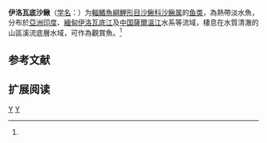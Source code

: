 {{Speciesbox 
| genus = Botia
| species = histrionica
| image = Botia histrionica.jpg
| status = LC
| status_system = IUCN3.1
| authority = Blyth, 1860<ref name='id6442'>{{cite web| url =http://www.bioinfo.cn/db05/BjdwSpecies.php?action=view&id=6442| title =伊洛瓦底沙鳅| work =中国动物物种编目数据库| publisher =中国科学院微生物研究所| author =中国科学院动物研究所| accessdate =2009-04-11| deadurl =yes| archiveurl =https://web.archive.org/web/20160305062545/http://www.bioinfo.cn/db05/BjdwSpecies.php?action=view&id=6442| archivedate =2016-03-05}}</ref>
}}

'''伊洛瓦底沙鳅'''（[[学名|学名]]：{{lang|la|''Botia histrionica''}}）为[[輻鰭魚綱|輻鰭魚綱]][[鯉形目|鯉形目]][[沙鳅科|沙鳅科]][[沙鳅属|沙鳅属]]的[[鱼类|鱼类]]，為熱帶淡水魚，分布於[[亞洲|亞洲]][[印度|印度]]、[[緬甸|緬甸]][[伊洛瓦底江|伊洛瓦底江]]及[[中国|中国]][[薩爾溫江|薩爾溫江]]水系等流域，棲息在水質清澈的山區溪流底層水域，可作為觀賞魚。<ref name='id6442'/>

== 参考文献 ==
{{reflist}}

== 扩展阅读 ==
{{refbegin}}
{{wikispecies-inline|Botia histrionica|伊洛瓦底沙鳅}}
{{refend}}
{{Taxonbar|from=Q1766960}}

[[Category:觀賞魚|Y]]
[[Category:沙鳅属|Y]]
